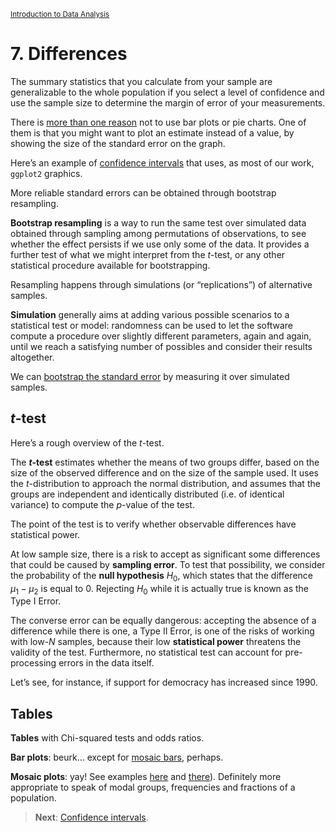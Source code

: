 <style>@import url(style.css);</style>
<small>[Introduction to Data Analysis](index.html)</small>

# 7. Differences

The summary statistics that you calculate from your sample are generalizable to the whole population if you select a level of confidence and use the sample size to determine the margin of error of your measurements.

There is [more than one reason](https://solomonmessing.wordpress.com/2012/03/04/visualization-series-insight-from-cleveland-and-tufte-on-plotting-numeric-data-by-groups/) not to use bar plots or pie charts. One of them is that you might want to plot an estimate instead of a value, by showing the size of the standard error on the graph.

Here's an example of [confidence intervals][ci] that uses, as most of our work, `ggplot2` graphics.

[ci]: http://wiki.stdout.org/rcookbook/Graphs/Plotting%20means%20and%20error%20bars%20(ggplot2)/

More reliable standard errors can be obtained through bootstrap resampling.

__Bootstrap resampling__ is a way to run the same test over simulated data obtained through sampling among permutations of observations, to see whether the effect persists if we use only some of the data. It provides a further test of what we might interpret from the *t*-test, or any other statistical procedure available for bootstrapping.

Resampling happens through simulations (or "replications") of alternative samples.

__Simulation__ generally aims at adding various possible scenarios to a statistical test or model: randomness can be used to let the software compute a procedure over slightly different parameters, again and again, until we reach a satisfying number of possibles and consider their results altogether. 

We can [bootstrap the standard error](https://solomonmessing.wordpress.com/2011/11/26/putting-it-all-together-concise-code-to-make-dotplots-with-weighted-bootstrapped-standard-errors/) by measuring it over simulated samples.

## *t*-test

Here's a rough overview of the *t*-test.

The __*t*-test__ estimates whether the means of two groups differ, based on the size of the observed difference and on the size of the sample used. It uses the *t*-distribution to approach the normal distribution, and assumes that the groups are independent and identically distributed (i.e. of identical variance) to compute the *p*-value of the test.

The point of the test is to verify whether observable differences have statistical power.

At low sample size, there is a risk to accept as significant some differences that could be caused by __sampling error__. To test that possibility, we consider the probability of the __null hypothesis__ $H_0$, which states that the difference $\mu_1 - \mu_2$ is equal to 0. Rejecting $H_0$ while it is actually true is known as the Type I Error.

The converse error can be equally dangerous: accepting the absence of a difference while there is one, a Type II Error, is one of the risks of working with low-$N$ samples, because their low __statistical power__ threatens the validity of the test. Furthermore, no statistical test can account for pre-processing errors in the data itself.

Let's see, for instance, if support for democracy has increased since 1990.

<!-- Deploy the data from the QOG.
  http://wiki.stdout.org/rcookbook/Statistical%20analysis/t-test/ -->

## Tables

__Tables__ with Chi-squared tests and odds ratios.

__Bar plots__: beurk… except for [mosaic bars](https://learnr.wordpress.com/2009/04/02/ggplot2-marimekko-replacement-overlapping-bars/), perhaps.

__Mosaic plots__: yay! See examples [here](https://learnr.wordpress.com/2009/03/29/ggplot2_marimekko_mosaic_chart/) and [there](http://is-r.tumblr.com/post/33290921643/simple-marimekko-mosaic-plots)). Definitely more appropriate to speak of modal groups, frequencies and fractions of a population.

> __Next__: [Confidence intervals](071_intervals.html).
